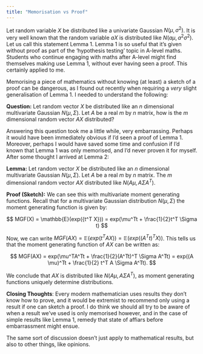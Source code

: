 ```yaml
---
title: "Memorisation vs Proof"
---
```


Let random variable $X$ be distributed like a univariate Gaussian $N(\mu, \sigma^2)$. It is very well known that the random variable $aX$ is distributed like $N(a \mu, a^{2} \sigma^2)$. Let us call this statement Lemma 1. Lemma 1 is so useful that it's given without proof as part of the 'hypothesis testing' topic in A-level maths. Students who continue engaging with maths after A-level might find themselves making use Lemma 1, without ever having seen a proof. This certainly applied to me.

Memorising a piece of mathematics without knowing (at least) a sketch of a proof can be dangerous, as I found out recently when requiring a *very* slight generalisation of Lemma 1. I needed to understand the following:

**Question:** Let random vector $X$ be distributed like an $n$ dimensional multivariate Gaussian $N(\mu, \Sigma)$. Let $A$ be a real $m$ by $n$ matrix, how is the $m$ dimensional random vector $AX$ distributed?

Answering this question took me a little while, very embarrassing. Perhaps it would have been immediately obvious if I'd seen a proof of Lemma 1. Moreover, perhaps I would have saved some time and confusion if I'd known that Lemma 1 was only memorised, and I'd never proven it for myself. After some thought I arrived at Lemma 2:

**Lemma:** Let random vector $X$ be distributed like an $n$ dimensional multivariate Gaussian $N(\mu, \Sigma)$. Let $A$ be a real $m$ by $n$ matrix. The $m$ dimensional random vector $AX$ distributed like $N(A \mu, A \Sigma A^T)$.

**Proof (Sketch):** We can see this with multivariate moment generating functions. Recall that for a multivariate Gaussian distribution $N(\mu, \Sigma )$ the moment generating function is given by:

$$
MGF(X) = \mathbb{E}(exp({t^T X})) = exp(\mu^Tt + \frac{1}{2}t^T \Sigma t)
$$

Now, we can write $MGF(AX) = \mathbb{E}(exp({t^T AX})) = \mathbb{E}(exp({(A^Tt)^T X}))$. This tells us that the moment generating function of $AX$ can be written as:

$$
MGF(AX) = exp(\mu^TA^Tt + \frac{1}{2}(A^Tt)^T \Sigma A^Tt)
= exp((A \mu)^Tt + \frac{1}{2} t^T A \Sigma A^Tt).
$$

We conclude that $AX$ is distributed like $N(A\mu, A \Sigma A^T)$, as moment generating functions uniquely determine distributions.

**Closing Thoughts**: Every modern mathematician uses results they don't know how to prove, and it would be extremist to recommend only using a result if one can sketch a proof. I do think we should all try to be aware of when a result we've used is only memorised however, and in the case of simple results like Lemma 1, remedy that state of affiars before embarrassment might ensue.

The same sort of discussion doesn't just apply to mathematical results, but also to other things, like opinions.
